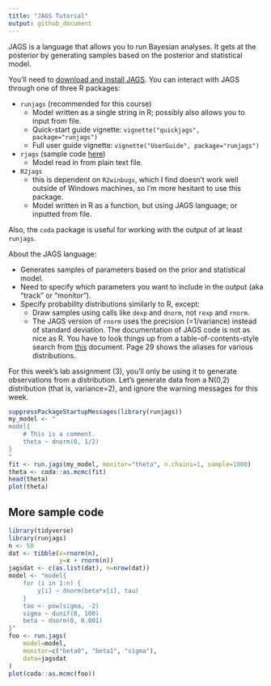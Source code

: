 ```yaml
---
title: "JAGS Tutorial"
output: github_document
---
```


JAGS is a language that allows you to run Bayesian analyses. It gets at the posterior by generating samples based on the posterior and statistical model.

You'll need to [download and install JAGS](http://mcmc-jags.sourceforge.net/). You can interact with JAGS through one of three R packages:

- `runjags` (recommended for this course)
    - Model written as a single string in R; possibly also allows you to input from file.
    - Quick-start guide vignette: `vignette("quickjags", package="runjags")`
    - Full user guide vignette: `vignette("UserGuide", package="runjags")`
- `rjags` (sample code [here](http://www.johnmyleswhite.com/notebook/2010/08/20/using-jags-in-r-with-the-rjags-package/))
    - Model read in from plain text file.
- `R2jags`
    - this is dependent on `R2winbugs`, which I find doesn't work well outside of Windows machines, so I'm more hesitant to use this package. 
    - Model written in R as a function, but using JAGS language; or inputted from file.

Also, the `coda` package is useful for working with the output of at least `runjags`. 

About the JAGS language:

- Generates samples of parameters based on the prior and statistical model.
- Need to specify which parameters you want to include in the output (aka "track" or "monitor").
- Specify probability distributions similarly to R, except:
    - Draw samples using calls like `dexp` and `dnorm`, not `rexp` and `rnorm`. 
    - The JAGS version of `rnorm` uses the precision (=1/variance) instead of standard deviation. 
The documentation of JAGS code is not as nice as R. You have to look things up from a table-of-contents-style search from [this](http://www.stats.ox.ac.uk/~nicholls/MScMCMC15/jags_user_manual.pdf) document. Page 29 shows the aliases for various distributions. 

For this week's lab assignment (3), you'll only be using it to generate observations from a distribution. Let's generate data from a N(0,2) distribution (that is, variance=2), and ignore the warning messages for this week. 

```r
suppressPackageStartupMessages(library(runjags))
my_model <- "
model{
    # This is a comment.
    theta ~ dnorm(0, 1/2)
}
"
fit <- run.jags(my_model, monitor="theta", n.chains=1, sample=1000)
theta <- coda::as.mcmc(fit)
head(theta)
plot(theta)
```


## More sample code

```r
library(tidyverse)
library(runjags)
n <- 50
dat <- tibble(x=rnorm(n),
              y=x + rnorm(n))
jagsdat <- c(as.list(dat), n=nrow(dat))
model <- "model{
    for (i in 1:n) {
        y[i] ~ dnorm(beta*x[i], tau)
    }
    tau <- pow(sigma, -2)
	sigma ~ dunif(0, 100)
    beta ~ dnorm(0, 0.001)
}"
foo <- run.jags(
    model=model, 
    monitor=c("beta0", "beta1", "sigma"), 
    data=jagsdat
)
plot(coda::as.mcmc(foo))
```

